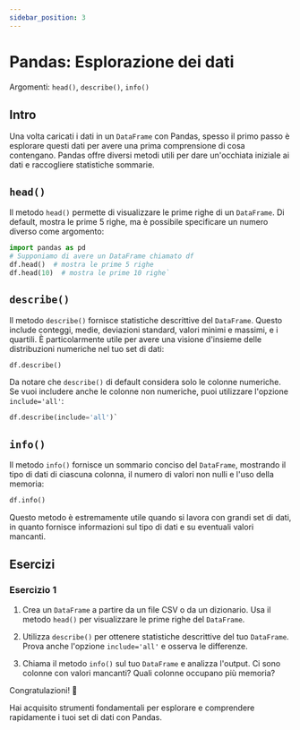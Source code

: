 ```yaml
---
sidebar_position: 3
---
```


# Pandas: Esplorazione dei dati

Argomenti: `head()`, `describe()`, `info()`

## Intro

Una volta caricati i dati in un `DataFrame` con Pandas, spesso il primo passo è esplorare questi dati per avere una prima comprensione di cosa contengano. Pandas offre diversi metodi utili per dare un'occhiata iniziale ai dati e raccogliere statistiche sommarie.

## `head()`

Il metodo `head()` permette di visualizzare le prime righe di un `DataFrame`. Di default, mostra le prime 5 righe, ma è possibile specificare un numero diverso come argomento:

```python
import pandas as pd
# Supponiamo di avere un DataFrame chiamato df
df.head()  # mostra le prime 5 righe
df.head(10)  # mostra le prime 10 righe`
```

## `describe()`

Il metodo `describe()` fornisce statistiche descrittive del `DataFrame`. Questo include conteggi, medie, deviazioni standard, valori minimi e massimi, e i quartili. È particolarmente utile per avere una visione d'insieme delle distribuzioni numeriche nel tuo set di dati:

```python
df.describe()
```

Da notare che `describe()` di default considera solo le colonne numeriche. Se vuoi includere anche le colonne non numeriche, puoi utilizzare l'opzione `include='all'`:


```python
df.describe(include='all')`
```

## `info()`

Il metodo `info()` fornisce un sommario conciso del `DataFrame`, mostrando il tipo di dati di ciascuna colonna, il numero di valori non nulli e l'uso della memoria:

```python
df.info()
```

Questo metodo è estremamente utile quando si lavora con grandi set di dati, in quanto fornisce informazioni sul tipo di dati e su eventuali valori mancanti.

## Esercizi

### Esercizio 1

1.  Crea un `DataFrame` a partire da un file CSV o da un dizionario. Usa il metodo `head()` per visualizzare le prime righe del `DataFrame`.

2.  Utilizza `describe()` per ottenere statistiche descrittive del tuo `DataFrame`. Prova anche l'opzione `include='all'` e osserva le differenze.

3.  Chiama il metodo `info()` sul tuo `DataFrame` e analizza l'output. Ci sono colonne con valori mancanti? Quali colonne occupano più memoria?

Congratulazioni! 🎉

Hai acquisito strumenti fondamentali per esplorare e comprendere rapidamente i tuoi set di dati con Pandas.